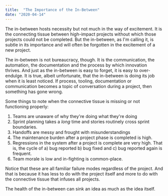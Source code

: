 ```yaml
---
title:  "The Importance of the In-Between"
date: "2020-04-14"
---
```


The in-between hosts necessity but not much in the way of excitement.  It is the connecting tissue between high-impact projects without which those projects could not be completed.  But the in-between, as I'm calling it, is subtle in its importance and will often be forgotten in the excitement of a new project.

The in-between is not bureaucracy, though.  It is the communication, the automation, the documentation and the process by which innovation thrives. And just as the in-between is easy to forget, it is easy to over-endulge.  It is true, albeit unfortunate, that the in-between is doing its job when it is least noticed.  If process, tooling, documentation or communication becomes a topic of conversation during a project, then something has gone wrong.  

Some things to note when the connective tissue is missing or not functioning properly:

1. Teams are unaware of why they're doing what they're doing
2. Sprint planning takes a *long* time and stories routinely cross sprint boundaries.
3. Handoffs are messy and frought with misunderstandings
4. The maintenance burden after a project phase is completed is high.
5. Regressions in the system after a project is complete are very high.  That is, the cycle of a) bug reported b) bug fixed and c) bug reported again is frequent.
6. Team morale is low and in-fighting is common-place.

Notice that these are all familiar failure modes regardless of the project.  And that is because it has less to do with the project itself and more to do with the connective tissue that infuses all projects.  

The health of the in-between can sink an idea as much as the idea itself.


